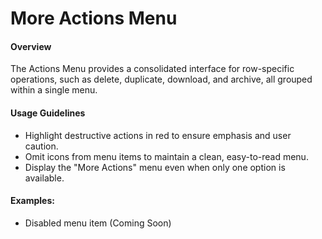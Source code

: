 

<Meta of={TableStories} />

# More Actions Menu

#### Overview

The Actions Menu provides a consolidated interface for row-specific operations, such as delete, duplicate, download, and archive, all grouped within a single menu.

#### Usage Guidelines

- Highlight destructive actions in red to ensure emphasis and user caution.
- Omit icons from menu items to maintain a clean, easy-to-read menu.
- Display the "More Actions" menu even when only one option is available.

#### Examples:

- Disabled menu item (Coming Soon)
